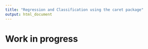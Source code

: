 ```yaml
---
title: "Regression and Classification using the caret package"
output: html_document
---
```




# Work in progress
